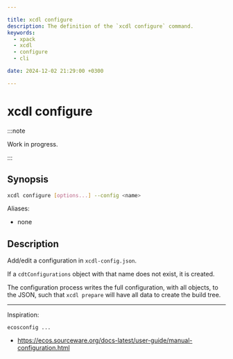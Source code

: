 ```yaml
---

title: xcdl configure
description: The definition of the `xcdl configure` command.
keywords:
  - xpack
  - xcdl
  - configure
  - cli

date: 2024-12-02 21:29:00 +0300

---
```


# xcdl configure

:::note

Work in progress.

:::

## Synopsis

```sh
xcdl configure [options...] --config <name>
```

Aliases:

- none

## Description

Add/edit a configuration in `xcdl-config.json`.

If a `cdtConfigurations` object with that name does not exist, it is created.

The configuration process writes the full configuration, with all objects, to the JSON, such that `xcdl prepare` will have all data to create the build tree.

---

Inspiration:

```
ecosconfig ...
```

- https://ecos.sourceware.org/docs-latest/user-guide/manual-configuration.html

